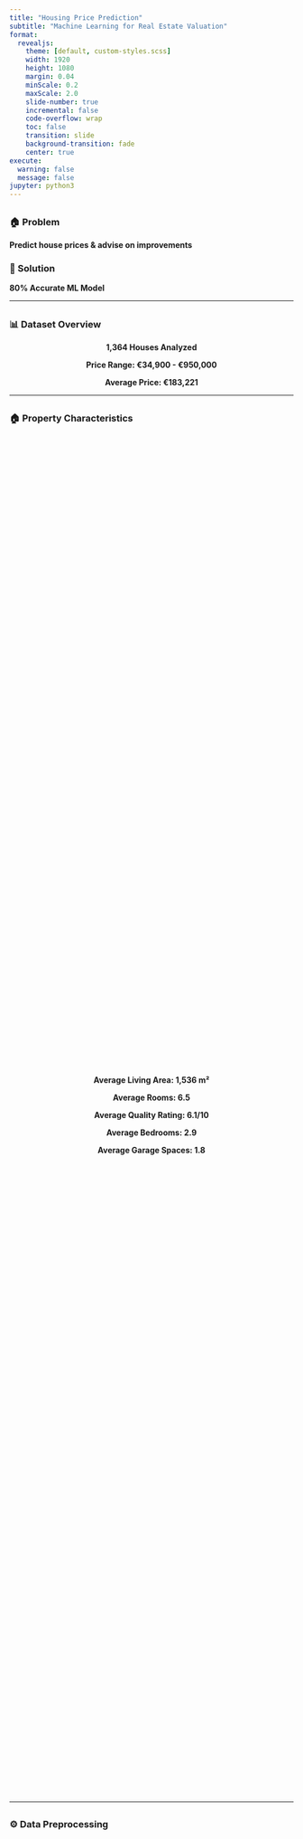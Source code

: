 ```yaml
---
title: "Housing Price Prediction"
subtitle: "Machine Learning for Real Estate Valuation"
format:
  revealjs:
    theme: [default, custom-styles.scss]
    width: 1920
    height: 1080
    margin: 0.04
    minScale: 0.2
    maxScale: 2.0
    slide-number: true
    incremental: false
    code-overflow: wrap
    toc: false
    transition: slide
    background-transition: fade
    center: true
execute:
  warning: false
  message: false
jupyter: python3
---
```


## {text-align="center"}

### 🏠 Problem

**Predict house prices & advise on improvements**

### 🎯 Solution

**80% Accurate ML Model**

---

## {text-align="center"}

### 📊 Dataset Overview

<div style="text-align: center; margin: auto;">

**1,364 Houses Analyzed**

**Price Range: €34,900 - €950,000**

**Average Price: €183,221**

</div>

---

## {text-align="center"}

### 🏠 Property Characteristics

<div style="display: flex; justify-content: center; align-items: center; height: 60vh;">
<div style="text-align: center;">

**Average Living Area: 1,536 m²**

**Average Rooms: 6.5**

**Average Quality Rating: 6.1/10**

**Average Bedrooms: 2.9**

**Average Garage Spaces: 1.8**

</div>
</div>

---

## {text-align="center"}

### ⚙️ Data Preprocessing

<div style="display: flex; justify-content: center; align-items: center; height: 60vh;">
<div style="text-align: center;">

**1️⃣ Feature Engineering**
```python
surface_by_room = living_area / total_rooms
```

**2️⃣ Categorical Encoding**
Kitchen Quality: mediocre(0) → excellente(3)

**3️⃣ Data Cleaning**
Remove outliers >€600K • Split 60/20/20

</div>
</div>

---

## {text-align="center"}

### 🎯 Feature Selection

<div style="display: flex; justify-content: center; align-items: center; height: 60vh;">
<div style="text-align: center;">

**Selected 3 Key Features:**

`surface_by_room` (space efficiency)

`qualite_materiau` (material quality)

`surf_hab` (living area)

**Model: Linear Regression**

</div>
</div>

---

## {text-align="center"}

### 🏆 Model Performance

<div style="display: flex; justify-content: center; align-items: center; height: 60vh;">

```python
print("🎯 Test Accuracy:     80.2%")
print("📊 Training:          72.6%")
print("🔍 Validation:        67.1%")
print("")
print("💡 KEY VALUE DRIVERS")
print("🏗️  Material Quality:  €32,666")
print("📐 Space Efficiency:   €50.84")
print("🏠 Living Area:        €48.74")
```

</div>

---

## {text-align="center"}

### 🥇 Best Investment: Material Quality

<div style="display: flex; justify-content: center; align-items: center; height: 60vh;">
<div style="text-align: center;">

**+€32,666 per quality point**

**Example: Upgrade from 6/10 to 8/10**

**Value Gain: €65,332**

• Kitchen renovation
• Premium materials
• Professional finishes

</div>
</div>

---

## {text-align="center"}

### 🥈 Space Efficiency Optimization

<div style="display: flex; justify-content: center; align-items: center; height: 60vh;">
<div style="text-align: center;">

**+€50.84 per m²/room improvement**

**Example: Open floor plan**
6 rooms → 5 rooms = +51 m²/room

**Value Gain: €2,593**

• Remove walls
• Optimize layouts
• Smart storage solutions

</div>
</div>

---

## {text-align="center"}

### 💰 Investment Guide: €10K-€30K

<div style="display: flex; justify-content: center; align-items: center; height: 60vh;">
<div style="text-align: center;">

**Target: +1 Quality Point = €32,666**

• Paint & premium finishes
• Fixture upgrades
• Kitchen refresh

**ROI: 109% - 327%**

</div>
</div>

---

## {text-align="center"}

### 💰 Investment Guide: €30K-€80K

<div style="display: flex; justify-content: center; align-items: center; height: 60vh;">
<div style="text-align: center;">

**Target: +2 Quality Points = €65,332**

• Full kitchen renovation
• Bathroom upgrade
• Premium flooring

**ROI: 82% - 218%**

</div>
</div>

---

## {text-align="center"}

### 💰 Investment Guide: €100K+

<div style="display: flex; justify-content: center; align-items: center; height: 60vh;">
<div style="text-align: center;">

**+100m² Area = €4,874**
**+2 Quality Points = €65,332**

**Total Value Gain: €70,206**

• Room additions
• Complete renovation

**ROI: 70%**

</div>
</div>

---

## {text-align="center"}

### 🚀 Implementation Plan

<div style="display: flex; justify-content: center; align-items: center; height: 60vh;">
<div style="text-align: center;">

**Immediate Actions**
✅ Deploy pricing model
✅ Train sales team
✅ Create ROI calculator

**Expected Impact**
📈 25% better pricing accuracy
😊 30% increase in client satisfaction

</div>
</div>

---

## {text-align="center"}

### 🔮 Future Enhancements

<div style="display: flex; justify-content: center; align-items: center; height: 60vh;">
<div style="text-align: center;">

**Model Improvements**
📍 Add location factors
📅 Seasonal trend analysis
🤖 Advanced ML techniques

**System Enhancements**
🔄 Real-time price updates
📊 Market trend analysis
🎯 Precision improvements

</div>
</div>

